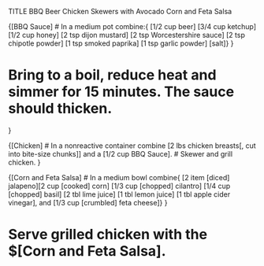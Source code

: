 TITLE BBQ Beer Chicken Skewers with Avocado Corn and Feta Salsa

{[BBQ Sauce]
# In a medium pot combine:{ [1/2 cup beer] [3/4 cup ketchup] [1/2 cup honey] [2 tsp dijon mustard] [2 tsp Worcestershire sauce] [2 tsp chipotle powder] [1 tsp smoked paprika] [1 tsp garlic powder] [salt]}
}

# Bring to a boil, reduce heat and simmer for 15 minutes. The sauce should thicken.
}

{[Chicken]
# In a nonreactive container combine [2 lbs chicken breasts[, cut into bite-size chunks]] and a [1/2 cup BBQ Sauce].
# Skewer and grill chicken.
}

{[Corn and Feta Salsa]
# In a medium bowl combine{ [2 item [diced] jalapeno][2 cup [cooked] corn] [1/3 cup [chopped] cilantro] [1/4 cup [chopped] basil] [2 tbl lime juice] [1 tbl lemon juice] [1 tbl apple cider vinegar], and [1/3 cup [crumbled] feta cheese]}
}

# Serve grilled chicken with the $[Corn and Feta Salsa].
